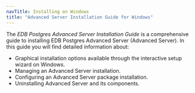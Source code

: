 ```yaml
---
navTitle: Installing on Windows
title: "Advanced Server Installation Guide for Windows"
---
```


The *EDB Postgres Advanced Server Installation Guide* is a comprehensive guide to installing EDB Postgres Advanced Server (Advanced Server). In this guide you will find detailed information about:

-   Graphical installation options available through the interactive setup wizard on Windows.
-   Managing an Advanced Server installation.
-   Configuring an Advanced Server package installation.
-   Uninstalling Advanced Server and its components.
